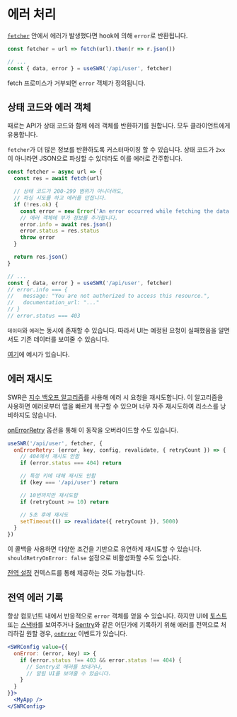 
# 에러 처리

[`fetcher`](/docs/data-fetching) 안에서 에러가 발생했다면 hook에 의해 `error`로 반환됩니다.

```js
const fetcher = url => fetch(url).then(r => r.json())

// ...
const { data, error } = useSWR('/api/user', fetcher)
```

fetch 프로미스가 거부되면 `error` 객체가 정의됩니다.

## 상태 코드와 에러 객체

때로는 API가 상태 코드와 함께 에러 객체를 반환하기를 원합니다.
모두 클라이언트에게 유용합니다.

`fetcher`가 더 많은 정보를 반환하도록 커스터마이징 할 수 있습니다. 상태 코드가 `2xx`이 아니라면
JSON으로 파싱할 수 있더라도 이를 에러로 간주합니다.

```js
const fetcher = async url => {
  const res = await fetch(url)

  // 상태 코드가 200-299 범위가 아니더라도,
  // 파싱 시도를 하고 에러를 던집니다.
  if (!res.ok) {
    const error = new Error('An error occurred while fetching the data.')
    // 에러 객체에 부가 정보를 추가합니다.
    error.info = await res.json()
    error.status = res.status
    throw error
  }

  return res.json()
}

// ...
const { data, error } = useSWR('/api/user', fetcher)
// error.info === {
//   message: "You are not authorized to access this resource.",
//   documentation_url: "..."
// }
// error.status === 403
```

<Callout emoji="💡">
  <code>데이터</code>와 <code>에러</code>는 동시에 존재할 수 있습니다. 따라서 UI는 예정된 요청이 실패했음을 알면서도
  기존 데이터를 보여줄 수 있습니다.
</Callout>

[여기](/examples/error-handling)에 예시가 있습니다.

## 에러 재시도

SWR은 [지수 백오프 알고리즘](https://en.wikipedia.org/wiki/Exponential_backoff)를 사용해 에러 시 요청을 재시도합니다.
이 알고리즘을 사용하면 에러로부터 앱을 빠르게 복구할 수 있으며 너무 자주 재시도하여 리소스를 낭비하지도 않습니다.

[onErrorRetry](/docs/options#options) 옵션을 통해 이 동작을 오버라이드할 수도 있습니다.

```js
useSWR('/api/user', fetcher, {
  onErrorRetry: (error, key, config, revalidate, { retryCount }) => {
    // 404에서 재시도 안함
    if (error.status === 404) return

    // 특정 키에 대해 재시도 안함
    if (key === '/api/user') return

    // 10번까지만 재시도함
    if (retryCount >= 10) return

    // 5초 후에 재시도
    setTimeout(() => revalidate({ retryCount }), 5000)
  }
})
```

이 콜백을 사용하면 다양한 조건을 기반으로 유연하게 재시도할 수 있습니다. `shouldRetryOnError: false` 설정으로 비활성화할 수도 있습니다.

[전역 설정](/docs/global-configuration) 컨텍스트를 통해 제공하는 것도 가능합니다.

## 전역 에러 기록

항상 컴포넌트 내에서 반응적으로 `error` 객체를 얻을 수 있습니다.
하지만 UI에 [토스트](https://vercel.com/design/toast) 또는 [스낵바](https://material.io/components/snackbars)를 보여주거나 [Sentry](https://sentry.io)와 같은 어딘가에 기록하기 위해 에러를 전역으로 처리하길 원할 경우,
[`onError`](/docs/options#options) 이벤트가 있습니다.

```jsx
<SWRConfig value={{
  onError: (error, key) => {
    if (error.status !== 403 && error.status !== 404) {
      // Sentry로 에러를 보내거나,
      // 알림 UI를 보여줄 수 있습니다.
    }
  }
}}>
  <MyApp />
</SWRConfig>
```
